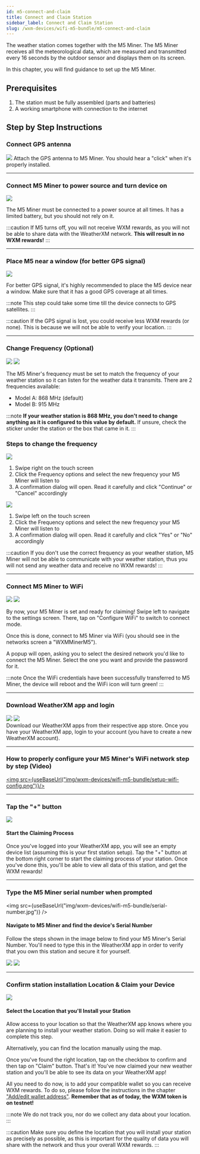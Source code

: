 ```yaml
---
id: m5-connect-and-claim
title: Connect and Claim Station
sidebar_label: Connect and Claim Station
slug: /wxm-devices/wifi-m5-bundle/m5-connect-and-claim
---
```




<Tabs groupId="wg1000_ui">
  <TabItem value="wg1000_ui_new" label="UI versions > 0.10.0">
  </TabItem>
  <TabItem value="wg1000_ui_old" label="Older UI versions">
  </TabItem>
</Tabs>


The weather station comes together with the M5 Miner.
The M5 Miner receives all the meteorological data, which are measured and transmitted every 16 seconds by the outdoor sensor
and displays them on its screen.


In this chapter, you will find guidance to set up the M5 Miner.

## Prerequisites

1. The station must be fully assembled (parts and batteries)
1. A working smartphone with connection to the internet




## Step by Step Instructions

### Connect GPS antenna

<div class="explanation">
  <img class="marginTop" src={useBaseUrl("img/wxm-devices/wifi-m5-bundle/gps.svg")} />
  <span>
    Attach the GPS antenna to M5 Miner. You should hear a "click" when it's properly installed.
  </span>
</div>

<hr/>

### Connect M5 Miner to power source and turn device on

<div class="explanation">
<img class="marginTop" src={useBaseUrl("img/wxm-devices/wifi-m5-bundle/power-source.svg")} />
  <span>
  <p>
    The M5 Miner must be connected to a power source at all times.
    It has a limited battery, but you should not rely on it.
  </p>

:::caution
If M5 turns off, you will not receive WXM rewards, as you will not be able to share data with the WeatherXM network. **This will result in no WXM rewards!**
:::
  </span>
</div>

<hr/>


### Place M5 near a window (for better GPS signal)

<div class="explanation">
<img class="marginTop" src={useBaseUrl("img/wxm-devices/wifi-m5-bundle/near-a-window.svg")} />
  <span>

For better GPS signal, it's highly recommended to place the M5 device near a window. Make sure that it has a good GPS coverage at all times.

:::note
This step could take some time till the device connects to GPS satellites.
:::

:::caution
If the GPS signal is lost, you could receive less WXM rewards (or none). This is because we will not be able to verify your location.
:::
  </span>
</div>

<hr/>


### Change Frequency (Optional)


<div class="explanation">

<Tabs groupId="wg1000_ui">
  <TabItem value="wg1000_ui_new" label="UI versions > 0.10.0">
    <img class="marginTop" src={useBaseUrl("img/wxm-devices/wifi-m5-bundle/frequency-new.svg")} />
  </TabItem>
  <TabItem value="wg1000_ui_old" label="Older UI versions">
    <img class="marginTop" src={useBaseUrl("img/wxm-devices/wifi-m5-bundle/frequency.svg")} />
  </TabItem>
</Tabs>

  <span>

The M5 Miner's frequency must be set to match the frequency of your weather station so it can listen for the weather data it transmits. There are 2 frequencies available:
- Model A: 868 MHz (default)
- Model B: 915 MHz

:::note
**If your weather station is 868 MHz, you don't need to change anything as it is configured to this value by default.**
If unsure, check the sticker under the station or the box that came in it.
:::
  </span>
</div>

### Steps to change the frequency
<div>
  
  <Tabs groupId="wg1000_ui">
  <TabItem value="wg1000_ui_new" label="UI versions > 0.10.0">
    <img class="control" src={useBaseUrl("img/wxm-devices/wifi-m5-bundle/m5-change-frequency-new.svg")} />
    <ol>
        <li>Swipe right on the touch screen</li>
        <li>Click the Frequency options and select the new frequency your M5 Miner will listen to</li>
        <li>A confirmation dialog will open. Read it carefully and click "Continue" or "Cancel" accordingly</li>
    </ol>
  </TabItem>
  <TabItem value="wg1000_ui_old" label="Older UI versions">
    <img class="control" src={useBaseUrl("img/wxm-devices/wifi-m5-bundle/m5-change-frequency.svg")} />
    <ol>
        <li>Swipe left on the touch screen</li>
        <li>Click the Frequency options and select the new frequency your M5 Miner will listen to</li>
        <li>A confirmation dialog will open. Read it carefully and click "Yes" or "No" accordingly</li>
    </ol>
  </TabItem>
</Tabs>
  
</div>

:::caution
If you don't use the correct frequency as your weather station, M5 Miner will not be able to communicate with your weather station, thus you will not send any weather data and receive no WXM rewards!
:::

<hr/>

### Connect M5 Miner to WiFi

<Tabs groupId="wg1000_ui">
  <TabItem value="wg1000_ui_new" label="UI versions > 0.10.0">
    <img class="marginTop" src={useBaseUrl("img/wxm-devices/wifi-m5-bundle/m5-configure-wifi-new.svg")} />
  </TabItem>
  <TabItem value="wg1000_ui_old" label="Older UI versions">
    <img class="marginTop" src={useBaseUrl("img/wxm-devices/wifi-m5-bundle/m5-configure-wifi.svg")} />
  </TabItem>
</Tabs>



By now, your M5 Miner is set and ready for claiming!
Swipe left to navigate to the settings screen. There, tap on "Configure WiFi" to switch to connect mode.

Once this is done, connect to M5 Miner via WiFi (you should see in the networks screen a "WXMMinerM5").

A popup will open, asking you to select the desired network you'd like to connect the M5 Miner. Select the one you want and provide the password for it.

:::note
Once the WiFi credentials have been successfully transferred to M5 Miner, the device will reboot and the WiFi icon will turn green!
:::

<hr/>

### Download WeatherXM app and login


<div class="explanation">
  <div class="app-store">
   <a href="https://play.google.com/store/apps/details?id=com.weatherxm.app&hl=en&gl=US" target="blank"><img src={useBaseUrl("img/wxm-devices/wifi-m5-bundle/google-play-badge.svg")}/></a>
   <a href="https://apps.apple.com/ie/app/weatherxm/id1629841929" target="blank"><img src={useBaseUrl("img/wxm-devices/wifi-m5-bundle/App_Store_Badge.svg")}/></a>

  </div>
  <span>
    Download our WeatherXM apps from their respective app store. Once you have your WeatherXM app, login to your account (you have to create a new WeatherXM account).
</span>
</div>

<hr/>

### How to properly configure your M5 Miner's WiFi network step by step (Video)


 <a href="https://www.youtube.com/watch?v=sUJEwuFq1CE" target="blank"><img src={useBaseUrl("img/wxm-devices/wifi-m5-bundle/setup-wifi-config.png")}/></a>

<hr/>

### Tap the "+" button

<div class="explanation">
  <img src={useBaseUrl("img/wxm-devices/wifi-m5-bundle/pus-button.svg")} />
  <div>
    <h4>Start the Claiming Process</h4>
    <p>
      Once you've logged into your WeatherXM app, you will see an empty device list (assuming this is your first station setup). Tap the "+" button at the bottom right corner to start the claiming process of your station. Once you've done this, you'll be able to view all data of this station, and get the WXM rewards!
    </p>
  </div>
</div>

<hr/>

### Type the M5 Miner serial number when prompted


<div class="explanation small-big">
    
  <img src={useBaseUrl("img/wxm-devices/wifi-m5-bundle/serial-number.jpg")} />
  <div>

#### Navigate to M5 Miner and find the device's Serial Number

Follow the steps shown in the image below to find your M5 Miner's Serial Number. You'll need to type this in the WeatherXM app in order to verify that you own this station and secure it for yourself.
    
<Tabs groupId="wg1000_ui">
  <TabItem value="wg1000_ui_new" label="UI versions > 0.10.0">
    <img object-fit="contain" src={useBaseUrl("img/wxm-devices/wifi-m5-bundle/m5-serial-new.svg")} />
  </TabItem>
  <TabItem value="wg1000_ui_old" label="Older UI versions">
    <img src={useBaseUrl("img/wxm-devices/wifi-m5-bundle/m5-serial.svg")} />
  </TabItem>
</Tabs>

  </div>
</div>

<hr/>


### Confirm station installation Location & Claim your Device


<div class="explanation small-big">
  <img src={useBaseUrl("img/wxm-devices/wifi-m5-bundle/installation-location.svg")} />
  <span>

#### Select the Location that you'll Install your Station

Allow access to your location so that the WeatherXM app knows where you are planning to install your weather station. Doing so will make it easier to complete this step.

Alternatively, you can find the location manually using the map.

Once you've found the right location, tap on the checkbox to confirm and then tap on "Claim" button.
That's it! You've now claimed your new weather station and you'll be able to see its data on your WeatherXM app!

All you need to do now, is to add your compatible wallet so you can receive WXM rewards. To do so, please follow the instructions in the chapter  ["Add/edit wallet address"](/wallet/add-edit-wallet-address#how-to-create-wallet-on-metamask). **Remember that as of today, the WXM token is on testnet!**

:::note
We do not track you, nor do we collect any data about your location.
:::

:::caution
Make sure you define the location that you will install your station as precisely as possible, as this is important for the quality of data you will share with the network and thus your overall WXM rewards.
:::
  </span>
</div>
